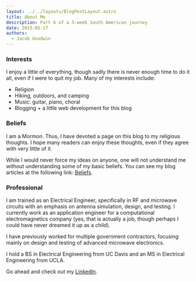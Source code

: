 ```yaml
---
layout: ../../layouts/BlogPostLayout.astro
title: About Me
description: Part 6 of a 3-week South American journey
date: 2015-05-17
authors:
  - Jacob Goodwin
---
```



<BlogImage
  path="images/blog/about"
  name="about"
  caption="At Yosemite with some trekking poles to keep me from overly wearing my gimpy knees."
/>

### Interests

I enjoy a little of everything, though sadly there is never enough time to do it all, even if I were to quit my job. Many of my interests include:

- Religion
- Hiking, outdoors, and camping
- Music: guitar, piano, choral
- Blogging + a little web development for this blog

### Beliefs

I am a Mormon. Thus, I have devoted a page on this blog to my religious thoughts. I hope many readers can enjoy these thoughts, even if they agree with very little of it.

While I would never force my ideas on anyone, one will not understand me without understanding some of my basic beliefs. You can see my blog articles at the following link: [Beliefs](/blog/tags/thoughts).

### Professional

I am trained as an Electrical Engineer, specifically in RF and microwave circuits with an emphasis on antenna simulation, design, and testing. I currently work as an application engineer for a computational electromagnetics company (yes, that is actually a job, though perhaps I could have never dreamed it up as a child).

I have previously worked for multiple government contractors, focusing mainly on design and testing of advanced microwave electronics.

I hold a BS in Electrical Engineering from UC Davis and an MS in Electrical Engineering from UCLA.

Go ahead and check out my [LinkedIn](https://www.linkedin.com/in/jacobgoodwin1/).
